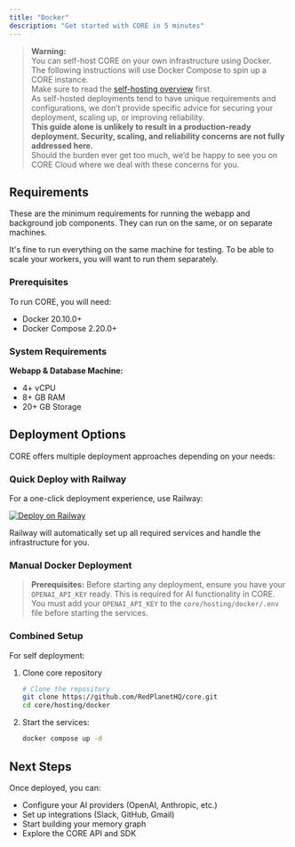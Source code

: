 ```yaml
---
title: "Docker"
description: "Get started with CORE in 5 minutes"
---
```


> **Warning:**  
> You can self-host CORE on your own infrastructure using Docker.  
> The following instructions will use Docker Compose to spin up a CORE instance.  
> Make sure to read the [self-hosting overview](/self-hosting/overview) first.  
> As self-hosted deployments tend to have unique requirements and configurations, we don’t provide specific advice for securing your deployment, scaling up, or improving reliability.  
> **This guide alone is unlikely to result in a production-ready deployment. Security, scaling, and reliability concerns are not fully addressed here.**  
> Should the burden ever get too much, we’d be happy to see you on CORE Cloud where we deal with these concerns for you.


## Requirements

These are the minimum requirements for running the webapp and background job components. They can run on the same, or on separate machines.

It's fine to run everything on the same machine for testing. To be able to scale your workers, you will want to run them separately.

### Prerequisites

To run CORE, you will need:

- Docker 20.10.0+
- Docker Compose 2.20.0+

### System Requirements

**Webapp & Database Machine:**
- 4+ vCPU
- 8+ GB RAM
- 20+ GB Storage


## Deployment Options

CORE offers multiple deployment approaches depending on your needs:

### Quick Deploy with Railway

For a one-click deployment experience, use Railway:

[![Deploy on Railway](https://railway.com/button.svg)](https://railway.com/deploy/6aEd9C?referralCode=LHvbIb&utm_medium=integration&utm_source=template&utm_campaign=generic)

Railway will automatically set up all required services and handle the infrastructure for you.

### Manual Docker Deployment

> **Prerequisites:**
> Before starting any deployment, ensure you have your `OPENAI_API_KEY` ready. This is required for AI functionality in CORE.
> You must add your `OPENAI_API_KEY` to the `core/hosting/docker/.env` file before starting the services.

### Combined Setup

For self deployment:

1. Clone core repository
   ```bash
   # Clone the repository
   git clone https://github.com/RedPlanetHQ/core.git
   cd core/hosting/docker
   ```

2. Start the services:
   ```bash
   docker compose up -d
   ```

## Next Steps

Once deployed, you can:

- Configure your AI providers (OpenAI, Anthropic, etc.)
- Set up integrations (Slack, GitHub, Gmail)
- Start building your memory graph
- Explore the CORE API and SDK


